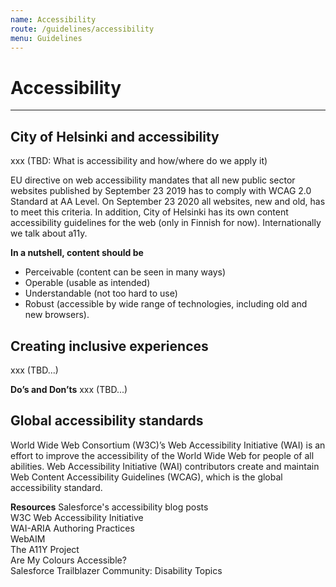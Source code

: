 ```yaml
---
name: Accessibility
route: /guidelines/accessibility
menu: Guidelines
---
```


# Accessibility

---

## City of Helsinki and accessibility  
xxx (TBD: What is accessibility and how/where do we apply it)
  
EU directive on web accessibility mandates that all new public sector websites published by September 23 2019 has to comply with WCAG 2.0 Standard at AA Level. On September 23 2020 all websites, new and old, has to meet this criteria. In addition, City of Helsinki has its own content accessibility guidelines for the web (only in Finnish for now). Internationally we talk about a11y.


**In a nutshell, content should be**  
- Perceivable (content can be seen in many ways)  
- Operable (usable as intended)  
- Understandable (not too hard to use)  
- Robust (accessible by wide range of technologies, including old and new browsers).  
  


## Creating inclusive experiences
xxx (TBD...)

**Do’s and Don’ts**
xxx (TBD...)


## Global accessibility standards  
World Wide Web Consortium (W3C)’s Web Accessibility Initiative (WAI) is an effort to improve the accessibility of the World Wide Web for people of all abilities. 
Web Accessibility Initiative (WAI) contributors create and maintain Web Content Accessibility Guidelines (WCAG), which is the global accessibility standard.  

**Resources**
Salesforce's accessibility blog posts  
W3C Web Accessibility Initiative  
WAI-ARIA Authoring Practices  
WebAIM  
The A11Y Project  
Are My Colours Accessible?  
Salesforce Trailblazer Community: Disability Topics  
